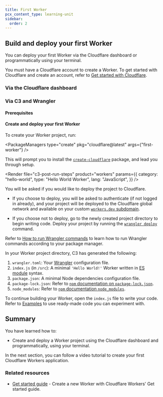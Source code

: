 ```yaml
---
title: First Worker
pcx_content_type: learning-unit
sidebar:
  order: 2
---
```



## Build and deploy your first Worker

You can deploy your first Worker via the Cloudflare dashboard or programmatically using your terminal.

You must have a Cloudflare account to create a Worker. To get started with Cloudflare and create an account, refer to [Get started with Cloudflare](/learning-paths/get-started/).

### Via the Cloudflare dashboard

<Render file="get-started-dash" product="workers" />

### Via C3 and Wrangler

#### Prerequisites

<Render file="prereqs" product="workers" />

#### Create and deploy your first Worker

<Render file="c3-definition" product="workers" />

To create your Worker project, run:

<PackageManagers type="create" pkg="cloudflare@latest" args={"first-worker"} />

This will prompt you to install the [`create-cloudflare`](https://www.npmjs.com/package/create-cloudflare) package, and lead you through setup.

<Render
	file="c3-post-run-steps"
	product="workers"
	params={{
		category: "hello-world",
		type: "Hello World Worker",
		lang: "JavaScript",
	}}
/>

You will be asked if you would like to deploy the project to Cloudflare.

- If you choose to deploy, you will be asked to authenticate (if not logged in already), and your project will be deployed to the Cloudflare global network and available on your custom [`workers.dev` subdomain](/workers/configuration/routing/workers-dev/).

- If you choose not to deploy, go to the newly created project directory to begin writing code. Deploy your project by running the [`wrangler deploy`](/workers/wrangler/commands/#deploy) command.

Refer to [How to run Wrangler commands](/workers/wrangler/commands/#how-to-run-wrangler-commands) to learn how to run Wrangler commands according to your package manager.

In your Worker project directory, C3 has generated the following:

1. `wrangler.toml`: Your [Wrangler](/workers/wrangler/configuration/#sample-wranglertoml-configuration) configuration file.
2. `index.js` (in `/src`): A minimal `'Hello World!'` Worker written in [ES module](/workers/reference/migrate-to-module-workers/) syntax.
3. `package.json`: A minimal Node dependencies configuration file.
4. `package-lock.json`: Refer to [`npm` documentation on `package-lock.json`](https://docs.npmjs.com/cli/v9/configuring-npm/package-lock-json).
5. `node_modules`: Refer to [`npm` documentation `node_modules`](https://docs.npmjs.com/cli/v7/configuring-npm/folders#node-modules).

To continue building your Worker, open the `index.js` file to write your code. Refer to [Examples](/workers/examples/) to use ready-made code you can experiment with.

## Summary

You have learned how to:

- Create and deploy a Worker project using the Cloudflare dashboard and programmatically, using your terminal.

In the next section, you can follow a video tutorial to create your first Cloudflare Workers application.

### Related resources

- [Get started guide](/workers/get-started/guide/) - Create a new Worker with Cloudflare Workers' Get started guide.
